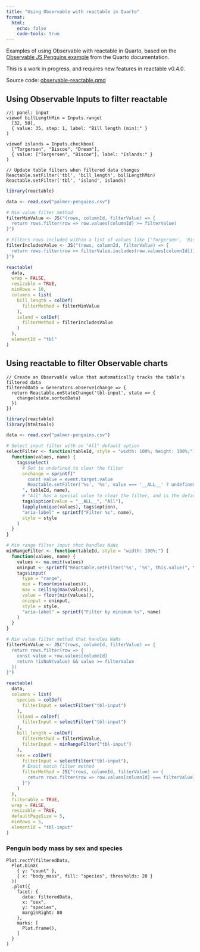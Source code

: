 ```yaml
---
title: "Using Observable with reactable in Quarto"
format:
  html:
    echo: false
    code-tools: true
---
```


Examples of using Observable with reactable in Quarto, based on the [Observable JS Penguins example](https://quarto.org/docs/interactive/ojs/examples/penguins.html)
from the Quarto documentation.

:::{.callout-note}
This is a work in progress, and requires new features in reactable v0.4.0.
:::

Source code: [observable-reactable.qmd](https://github.com/glin/reactable/blob/main/vignettes/quarto/observable-reactable.qmd)

## Using Observable Inputs to filter reactable

```ojs
//| panel: input
viewof billLengthMin = Inputs.range(
  [32, 50], 
  { value: 35, step: 1, label: "Bill length (min):" }
)

viewof islands = Inputs.checkbox(
  ["Torgersen", "Biscoe", "Dream"], 
  { value: ["Torgersen", "Biscoe"], label: "Islands:" }
)
```

```ojs
// Update table filters when filtered data changes
Reactable.setFilter('tbl', 'bill_length', billLengthMin)
Reactable.setFilter('tbl', 'island', islands)
```

```r
library(reactable)

data <- read.csv("palmer-penguins.csv")

# Min value filter method
filterMinValue <- JS("(rows, columnId, filterValue) => {
  return rows.filter(row => row.values[columnId] >= filterValue)
}")

# Filters rows included within a list of values like ['Torgersen', 'Biscoe']
filterIncludesValue <- JS("(rows, columnId, filterValue) => {
  return rows.filter(row => filterValue.includes(row.values[columnId]))
}")

reactable(
  data,
  wrap = FALSE,
  resizable = TRUE,
  minRows = 10,
  columns = list(
    bill_length = colDef(
      filterMethod = filterMinValue
    ),
    island = colDef(
      filterMethod = filterIncludesValue
    )
  ),
  elementId = "tbl"
)
```

## Using reactable to filter Observable charts

```ojs
// Create an Observable value that automatically tracks the table's filtered data
filteredData = Generators.observe(change => {
  return Reactable.onStateChange('tbl-input', state => {
    change(state.sortedData)
  })
})
```

```r
library(reactable)
library(htmltools)

data <- read.csv("palmer-penguins.csv")

# Select input filter with an "All" default option
selectFilter <- function(tableId, style = "width: 100%; height: 100%;") {
  function(values, name) {
    tags$select(
      # Set to undefined to clear the filter
      onchange = sprintf("
        const value = event.target.value
        Reactable.setFilter('%s', '%s', value === '__ALL__' ? undefined : value)
      ", tableId, name),
      # "All" has a special value to clear the filter, and is the default option
      tags$option(value = "__ALL__", "All"),
      lapply(unique(values), tags$option),
      "aria-label" = sprintf("Filter %s", name),
      style = style
    )
  }
}

# Min range filter input that handles NaNs
minRangeFilter <- function(tableId, style = "width: 100%;") {
  function(values, name) {
    values <- na.omit(values)
    oninput <- sprintf("Reactable.setFilter('%s', '%s', this.value)", tableId, name)
    tags$input(
      type = "range",
      min = floor(min(values)),
      max = ceiling(max(values)),
      value = floor(min(values)),
      oninput = oninput,
      style = style,
      "aria-label" = sprintf("Filter by minimum %s", name)
    )
  }
}

# Min value filter method that handles NaNs
filterMinValue <- JS("(rows, columnId, filterValue) => {
  return rows.filter(row => {
    const value = row.values[columnId]
    return !isNaN(value) && value >= filterValue
  })
}")

reactable(
  data,
  columns = list(
    species = colDef(
      filterInput = selectFilter("tbl-input")
    ),
    island = colDef(
      filterInput = selectFilter("tbl-input")
    ),
    bill_length = colDef(
      filterMethod = filterMinValue,
      filterInput = minRangeFilter("tbl-input")
    ),
    sex = colDef(
      filterInput = selectFilter("tbl-input"),
      # Exact match filter method
      filterMethod = JS("(rows, columnId, filterValue) => {
        return rows.filter(row => row.values[columnId] === filterValue)
      }")
    )
  ),
  filterable = TRUE,
  wrap = FALSE,
  resizable = TRUE,
  defaultPageSize = 5,
  minRows = 5,
  elementId = "tbl-input"
)
```

### Penguin body mass by sex and species

```ojs
Plot.rectY(filteredData, 
  Plot.binX(
    { y: "count" }, 
    { x: "body_mass", fill: "species", thresholds: 20 }
  ))
  .plot({
    facet: {
      data: filteredData,
      x: "sex",
      y: "species",
      marginRight: 80
    },
    marks: [
      Plot.frame(),
    ]
  }
)
```
